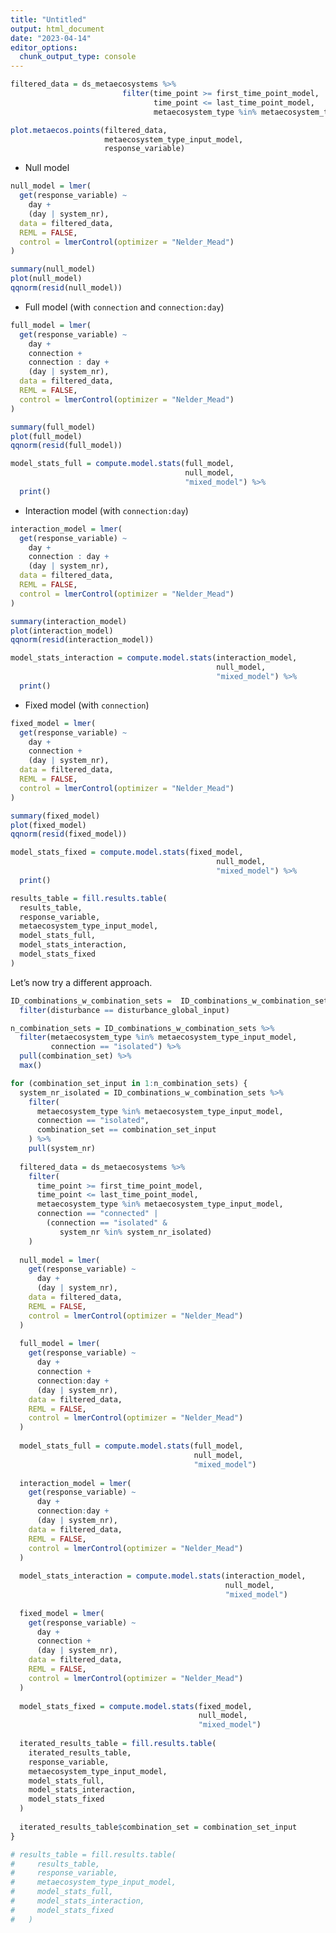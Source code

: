 ```yaml
---
title: "Untitled"
output: html_document
date: "2023-04-14"
editor_options: 
  chunk_output_type: console
---
```


```r
filtered_data = ds_metaecosystems %>%
                         filter(time_point >= first_time_point_model,
                                time_point <= last_time_point_model,
                                metaecosystem_type %in% metaecosystem_type_input_model)
```

```r
plot.metaecos.points(filtered_data,
                     metaecosystem_type_input_model,
                     response_variable)
```

- Null model

```r
null_model = lmer(
  get(response_variable) ~
    day + 
    (day | system_nr), 
  data = filtered_data,
  REML = FALSE,
  control = lmerControl(optimizer = "Nelder_Mead")
)

summary(null_model)
plot(null_model)
qqnorm(resid(null_model))
```

- Full model (with `connection` and `connection:day`)

```r
full_model = lmer(
  get(response_variable) ~
    day + 
    connection +
    connection : day + 
    (day | system_nr), 
  data = filtered_data,
  REML = FALSE,
  control = lmerControl(optimizer = "Nelder_Mead")
)

summary(full_model)
plot(full_model)
qqnorm(resid(full_model))

model_stats_full = compute.model.stats(full_model,
                                       null_model,
                                       "mixed_model") %>%
  print()
```

- Interaction model (with `connection:day`)

```r
interaction_model = lmer(
  get(response_variable) ~
    day + 
    connection : day + 
    (day | system_nr), 
  data = filtered_data,
  REML = FALSE,
  control = lmerControl(optimizer = "Nelder_Mead")
)

summary(interaction_model)
plot(interaction_model)
qqnorm(resid(interaction_model))

model_stats_interaction = compute.model.stats(interaction_model,
                                              null_model,
                                              "mixed_model") %>%
  print()
```

- Fixed model (with `connection`)

```r
fixed_model = lmer(
  get(response_variable) ~
    day + 
    connection + 
    (day | system_nr), 
  data = filtered_data,
  REML = FALSE,
  control = lmerControl(optimizer = "Nelder_Mead")
)

summary(fixed_model)
plot(fixed_model)
qqnorm(resid(fixed_model))

model_stats_fixed = compute.model.stats(fixed_model,
                                              null_model,
                                              "mixed_model") %>%
  print()
```

```r
results_table = fill.results.table(
  results_table,
  response_variable,
  metaecosystem_type_input_model,
  model_stats_full,
  model_stats_interaction,
  model_stats_fixed
)
```

Let's now try a different approach.

```r
ID_combinations_w_combination_sets =  ID_combinations_w_combination_sets %>%
  filter(disturbance == disturbance_global_input)

n_combination_sets = ID_combinations_w_combination_sets %>%
  filter(metaecosystem_type %in% metaecosystem_type_input_model,
         connection == "isolated") %>%
  pull(combination_set) %>%
  max()

for (combination_set_input in 1:n_combination_sets) {
  system_nr_isolated = ID_combinations_w_combination_sets %>%
    filter(
      metaecosystem_type %in% metaecosystem_type_input_model,
      connection == "isolated",
      combination_set == combination_set_input
    ) %>%
    pull(system_nr)
  
  filtered_data = ds_metaecosystems %>%
    filter(
      time_point >= first_time_point_model,
      time_point <= last_time_point_model,
      metaecosystem_type %in% metaecosystem_type_input_model,
      connection == "connected" |
        (connection == "isolated" &
           system_nr %in% system_nr_isolated)
    )
  
  null_model = lmer(
    get(response_variable) ~
      day +
      (day | system_nr),
    data = filtered_data,
    REML = FALSE,
    control = lmerControl(optimizer = "Nelder_Mead")
  )
  
  full_model = lmer(
    get(response_variable) ~
      day +
      connection +
      connection:day +
      (day | system_nr),
    data = filtered_data,
    REML = FALSE,
    control = lmerControl(optimizer = "Nelder_Mead")
  )
  
  model_stats_full = compute.model.stats(full_model,
                                         null_model,
                                         "mixed_model")
  
  interaction_model = lmer(
    get(response_variable) ~
      day +
      connection:day +
      (day | system_nr),
    data = filtered_data,
    REML = FALSE,
    control = lmerControl(optimizer = "Nelder_Mead")
  )
  
  model_stats_interaction = compute.model.stats(interaction_model,
                                                null_model,
                                                "mixed_model")
  
  fixed_model = lmer(
    get(response_variable) ~
      day +
      connection +
      (day | system_nr),
    data = filtered_data,
    REML = FALSE,
    control = lmerControl(optimizer = "Nelder_Mead")
  )
  
  model_stats_fixed = compute.model.stats(fixed_model,
                                          null_model,
                                          "mixed_model")
  
  iterated_results_table = fill.results.table(
    iterated_results_table,
    response_variable,
    metaecosystem_type_input_model,
    model_stats_full,
    model_stats_interaction,
    model_stats_fixed
  )
  
  iterated_results_table$combination_set = combination_set_input
}

# results_table = fill.results.table(
#     results_table,
#     response_variable,
#     metaecosystem_type_input_model,
#     model_stats_full,
#     model_stats_interaction,
#     model_stats_fixed
#   )
```